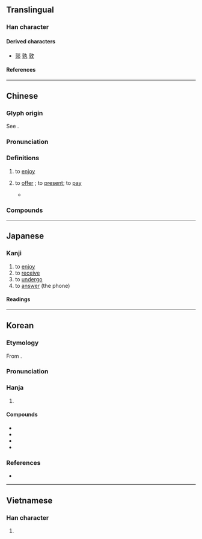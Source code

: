 {{also|亨|亭|亯}}
{{character info}}
==Translingual==

===Han character===
{{Han char|rn=8|rad=亠|as=06|sn=8|four=00407|canj=YRND|ids=⿳亠口子}}

====Derived characters====
* [[郭]] [[孰]] [[敦]]

====References====
{{Han ref|kx=0088.170|dkj=00298|dj=0187.100|hdz=10284.080|uh=4EAB}}

----

==Chinese==
{{zh-forms|alt=亯}}

===Glyph origin===
{{Han etym}}
See {{l|zh|亯}}.

===Pronunciation===
{{zh-pron
|m=xiǎng
|c=hoeng2
|h=pfs=hióng
|md=hiōng
|mn=qz,twvt,xm:hióng/tw,zz:hiáng
|mn-t=hiang2
|w=
|mc=y
|oc=y
|cat=v
}}

===Definitions===
{{zh-hanzi}}

# to [[enjoy]]
# {{lb|zh|obsolete}} to [[offer]] {{gl|to a superior}}; to [[present]]; to [[pay]] {{gl|a tribute}}
#* {{zh-x|昔 有 成 ^湯、自 彼 ^氐 ^羌、莫 敢 不來 享、莫 敢 不來 王、曰 ^商 是 常。|Formerly, in the time of {{w|Tang of Shang|Tang the Successful}}, even from the {{w|Qiang (historical people)|Qiang}} and {{w|Di (Five Barbarians)|Di}}, they dared not but come with their '''offerings'''; [their chiefs] dared not but come to seek the king's acknowledgment: such is the regular rule of {{w|Shang dynasty|Shang}}.'|ref=Shijing}}

===Compounds===
{{zh-der|享受|享有|享用|享樂|分享|共享|安享天年|享殿|來享|共享軟體|享福|廟享|安享餘年|享宴|坐享其成|享御|享堂|坐享|享樂主義|享年|享譽|享壽|享國|有福同享|祭享|獨享權益|獨享|民享|賓享|配享|安享}}

----

==Japanese==

===Kanji===
{{ja-kanji|grade=c|rs=亠06}}

# to [[enjoy]]
# to [[receive]]
# to [[undergo]]
# to [[answer]] (the phone)

====Readings====
{{ja-readings
|goon=こう<かう
|kanon=きょう<きやう
|kun=う-ける, すすめる
}}

----

==Korean==

===Etymology===
From {{der|ko|ltc|sort=향|-}} {{ltc-l|享|tr=*xiaŋ<sup>X</sup>}}.
{{hanja-ety
|dk={{okm-l|햐ᇰ〯|hyǎng}}
|m3={{okm-l|향|hyang}}
|m3h={{okm-l|[[제사|졔ᄉᆞ]]|cyeyso}}
}}

===Pronunciation===
{{ko-hanja-pron|향|l=y}}

===Hanja===
{{ko-hanja-search}}
{{ko-hanja|누리다|누릴|향}}

# {{hanja form of|향|to [[enjoy]]|affix}}

====Compounds====
{{der-top|Compounds}}
* {{ko-l|향락|享樂}}
* {{ko-l|향수|享受}}
* {{ko-l|향유|享有}}
* {{ko-l|향년|享年}}
{{der-bottom}}

===References===
* {{R:hanjadoc|125}}

----

==Vietnamese==

===Han character===
{{vi-readings|reading=hưởng|rs=亠06}}

# {{rfdef|vi|sort=亠06}}